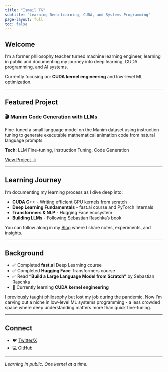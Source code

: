 ```yaml
---
title: "Ismail TG"
subtitle: "Learning Deep Learning, CUDA, and Systems Programming"
page-layout: full
toc: false
---
```


## Welcome

I'm a former philosophy teacher turned machine learning engineer, learning in public and documenting my journey into deep learning, CUDA programming, and AI systems.

Currently focusing on: **CUDA kernel engineering** and low-level ML optimization.

---

## Featured Project

### 🎬 Manim Code Generation with LLMs

Fine-tuned a small language model on the Manim dataset using instruction tuning to generate executable mathematical animation code from natural language prompts.

**Tech**: LLM Fine-tuning, Instruction Tuning, Code Generation

[View Project →](posts/Manim-Project/Blog_0.ipynb)

---

## Learning Journey

I'm documenting my learning process as I dive deep into:

- **CUDA C++** - Writing efficient GPU kernels from scratch
- **Deep Learning Fundamentals** - fast.ai course and PyTorch internals
- **Transformers & NLP** - Hugging Face ecosystem
- **Building LLMs** - Following Sebastian Raschka's book

You can follow along in my [Blog](blog.qmd) where I share notes, experiments, and insights.

---

## Background

- ✅ Completed **fast.ai** Deep Learning course
- ✅ Completed **Hugging Face** Transformers course  
- ✅ Read **"Build a Large Language Model from Scratch"** by Sebastian Raschka
- 🔄 Currently learning **CUDA kernel engineering**

I previously taught philosophy but lost my job during the pandemic. Now I'm carving out a niche in low-level ML systems programming - a less crowded space where deep understanding matters more than quick fine-tuning.

---

## Connect

- 🐦 [Twitter/X](https://twitter.com/ismailTG3)
- 💻 [GitHub](https://github.com/ismaai008l)

---

*Learning in public. One kernel at a time.*
